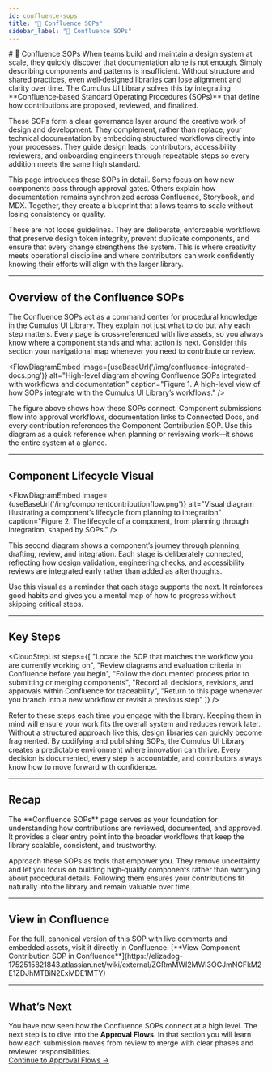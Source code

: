```yaml
---
id: confluence-sops
title: "📘 Confluence SOPs"
sidebar_label: "📘 Confluence SOPs"
---
```



<FloatInPlace>
# 📘 Confluence SOPs
</FloatInPlace>

<FloatInLeft>
When teams build and maintain a design system at scale, they quickly discover that documentation alone is not enough. Simply describing components and patterns is insufficient. Without structure and shared practices, even well‑designed libraries can lose alignment and clarity over time. The Cumulus UI Library solves this by integrating **Confluence‑based Standard Operating Procedures (SOPs)** that define how contributions are proposed, reviewed, and finalized.
</FloatInLeft>

<FloatInLeft>

These SOPs form a clear governance layer around the creative work of design and development. They complement, rather than replace, your technical documentation by embedding structured workflows directly into your processes. They guide design leads, contributors, accessibility reviewers, and onboarding engineers through repeatable steps so every addition meets the same high standard.
</FloatInLeft>


<FloatInLeft>
This page introduces those SOPs in detail. Some focus on how new components pass through approval gates. Others explain how documentation remains synchronized across Confluence, Storybook, and MDX. Together, they create a blueprint that allows teams to scale without losing consistency or quality.
</FloatInLeft>

<FloatInLeft>

These are not loose guidelines. They are deliberate, enforceable workflows that preserve design token integrity, prevent duplicate components, and ensure that every change strengthens the system. This is where creativity meets operational discipline and where contributors can work confidently knowing their efforts will align with the larger library.
</FloatInLeft>


---

## Overview of the Confluence SOPs

<FloatInLeft>
The Confluence SOPs act as a command center for procedural knowledge in the Cumulus UI Library. They explain not just what to do but why each step matters. Every page is cross‑referenced with live assets, so you always know where a component stands and what action is next. Consider this section your navigational map whenever you need to contribute or review.
</FloatInLeft>

<FlowDiagramEmbed
  image={useBaseUrl('/img/confluence-integrated-docs.png')}
  alt="High-level diagram showing Confluence SOPs integrated with workflows and documentation"
  caption="Figure 1. A high-level view of how SOPs integrate with the Cumulus UI Library’s workflows."
/>

<FloatInLeft>

The figure above shows how these SOPs connect. Component submissions flow into approval workflows, documentation links to Connected Docs, and every contribution references the Component Contribution SOP. Use this diagram as a quick reference when planning or reviewing work—it shows the entire system at a glance.
</FloatInLeft>


---

## Component Lifecycle Visual

<FlowDiagramEmbed
  image={useBaseUrl('/img/componentcontributionflow.png')}
  alt="Visual diagram illustrating a component’s lifecycle from planning to integration"
  caption="Figure 2. The lifecycle of a component, from planning through integration, shaped by SOPs."
/>

<FloatInLeft>
This second diagram shows a component’s journey through planning, drafting, review, and integration. Each stage is deliberately connected, reflecting how design validation, engineering checks, and accessibility reviews are integrated early rather than added as afterthoughts.
</FloatInLeft>

<FloatInLeft>

Use this visual as a reminder that each stage supports the next. It reinforces good habits and gives you a mental map of how to progress without skipping critical steps.
</FloatInLeft>


---

## Key Steps

<CloudStepList
  steps={[
    "Locate the SOP that matches the workflow you are currently working on",
    "Review diagrams and evaluation criteria in Confluence before you begin",
    "Follow the documented process prior to submitting or merging components",
    "Record all decisions, revisions, and approvals within Confluence for traceability",
    "Return to this page whenever you branch into a new workflow or revisit a previous step"
  ]}
/>

<FloatInLeft>
Refer to these steps each time you engage with the library. Keeping them in mind will ensure your work fits the overall system and reduces rework later.
</FloatInLeft>

<ExpandBoxCloud title="Why this matters">
  Without a structured approach like this, design libraries can quickly become fragmented. By codifying and publishing SOPs, the Cumulus UI Library creates a predictable environment where innovation can thrive. Every decision is documented, every step is accountable, and contributors always know how to move forward with confidence.
</ExpandBoxCloud>

---

## Recap

<FloatInLeft>
The **Confluence SOPs** page serves as your foundation for understanding how contributions are reviewed, documented, and approved. It provides a clear entry point into the broader workflows that keep the library scalable, consistent, and trustworthy.
</FloatInLeft>

<FloatInLeft>

Approach these SOPs as tools that empower you. They remove uncertainty and let you focus on building high‑quality components rather than worrying about procedural details. Following them ensures your contributions fit naturally into the library and remain valuable over time.
</FloatInLeft>


<SOPSummaryBox
  owner="Joshua Schoen"
  location="Cumulus-UI-Library/Confluence/confluence-sops"
  lastReviewed="July 14, 2025"
  purpose="Provide a structured reference to all Confluence-based Standard Operating Procedures that govern how components are documented and integrated."
/>

---

## View in Confluence

<FloatInLeft>
For the full, canonical version of this SOP with live comments and embedded assets, visit it directly in Confluence:  
[**View Component Contribution SOP in Confluence**](https://elizadog-1752515821843.atlassian.net/wiki/external/ZGRmMWI2MWI3OGJmNGFkM2E1ZDJhMTBiN2ExMDE1MTY)
</FloatInLeft>

---

## What’s Next

<FloatInLeft>

You have now seen how the Confluence SOPs connect at a high level. The next step is to dive into the **Approval Flows**. In that section you will learn how each submission moves from review to merge with clear phases and reviewer responsibilities.  
[Continue to Approval Flows →](./approval-flows)
</FloatInLeft>

